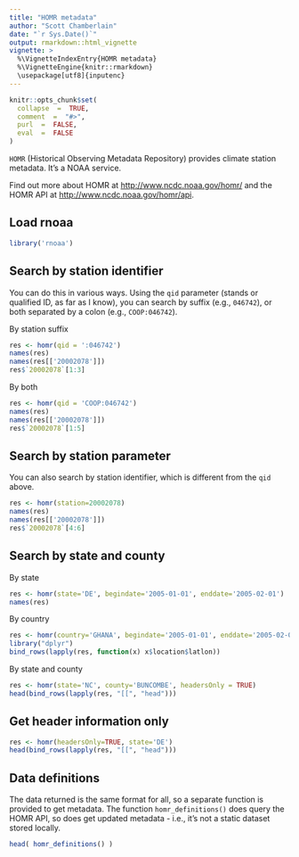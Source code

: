 ```yaml
---
title: "HOMR metadata"
author: "Scott Chamberlain"
date: "`r Sys.Date()`"
output: rmarkdown::html_vignette
vignette: >
  %\VignetteIndexEntry{HOMR metadata}
  %\VignetteEngine{knitr::rmarkdown}
  \usepackage[utf8]{inputenc}
---
```


```r
knitr::opts_chunk$set(
  collapse  =  TRUE,
  comment  =  "#>",
  purl  =  FALSE,
  eval  =  FALSE
)
```

`HOMR` (Historical Observing Metadata Repository) provides climate station metadata. It's a NOAA service.

Find out more about HOMR at [http://www.ncdc.noaa.gov/homr/](http://www.ncdc.noaa.gov/homr/) and the HOMR API at [http://www.ncdc.noaa.gov/homr/api](http://www.ncdc.noaa.gov/homr/api).

## Load rnoaa

```r
library('rnoaa')
```

## Search by station identifier

You can do this in various ways. Using the `qid` parameter (stands or qualified ID, as far as I know), you can search by suffix (e.g., `046742`), or both separated by a colon (e.g., `COOP:046742`). 

By station suffix

```r
res <- homr(qid = ':046742')
names(res)
names(res[['20002078']])
res$`20002078`[1:3]
```

By both

```r
res <- homr(qid = 'COOP:046742')
names(res)
names(res[['20002078']])
res$`20002078`[1:5]
```

## Search by station parameter

You can also search by station identifier, which is different from the `qid` above. 

```r
res <- homr(station=20002078)
names(res)
names(res[['20002078']])
res$`20002078`[4:6]
```

## Search by state and county

By state

```r
res <- homr(state='DE', begindate='2005-01-01', enddate='2005-02-01')
names(res)
```

By country

```r
res <- homr(country='GHANA', begindate='2005-01-01', enddate='2005-02-01')
library("dplyr")
bind_rows(lapply(res, function(x) x$location$latlon))
```

By state and county

```r
res <- homr(state='NC', county='BUNCOMBE', headersOnly = TRUE)
head(bind_rows(lapply(res, "[[", "head")))
```

## Get header information only

```r
res <- homr(headersOnly=TRUE, state='DE')
head(bind_rows(lapply(res, "[[", "head")))
```

## Data definitions

The data returned is the same format for all, so a separate function is provided to get metadata. The function `homr_definitions()` does query the HOMR API, so does get updated metadata - i.e., it's not a static dataset stored locally. 

```r
head( homr_definitions() )
```
